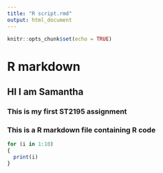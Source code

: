 ```yaml
---
title: "R script.rmd"
output: html_document
---
```


```r
knitr::opts_chunk$set(echo = TRUE)
```

# R markdown

## HI I am Samantha

### This is my first ST2195 assignment
### This is a R markdown file containing R code

```r
for (i in 1:10)
{
  print(i)
}
```



